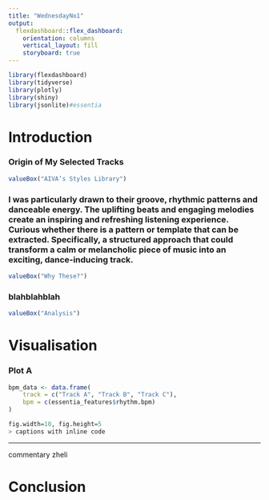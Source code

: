 ```yaml
---
title: "WednesdayNo1"
output: 
  flexdashboard::flex_dashboard:
    orientation: columns
    vertical_layout: fill
    storyboard: true
---
```


```r
library(flexdashboard)
library(tidyverse)
library(plotly)
library(shiny)
library(jsonlite)#essentia 
```

# Introduction{.tabset}

### Origin of My Selected Tracks{.column data-width=10% .center}

```r
valueBox("AIVA’s Styles Library")
```
### I was particularly drawn to their groove, rhythmic patterns and danceable energy. The uplifting beats and engaging melodies create an inspiring and refreshing listening experience. \n Curious whether there is a pattern or template that can be extracted. Specifically, a structured approach that could transform a calm or melancholic piece of music into an exciting, dance-inducing track.{.column data-width=50% .center}
<div style="text-align: center;">
  <p style="font-size: 18px; max-width: 80%; margin: auto;">
  </p>
</div>
```r
valueBox("Why These?")
```
### blahblahblah
```r
valueBox("Analysis")
```

# Visualisation

### Plot A

```r
bpm_data <- data.frame(
    track = c("Track A", "Track B", "Track C"),
    bpm = c(essentia_features$rhythm.bpm)
)
```

```r
fig.width=10, fig.height=5
> captions with inline code
```

***

commentary zheli 

# Conclusion